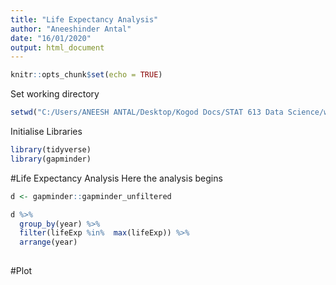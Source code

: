 ```yaml
---
title: "Life Expectancy Analysis"
author: "Aneeshinder Antal"
date: "16/01/2020"
output: html_document
---
```


```r
knitr::opts_chunk$set(echo = TRUE)
```

Set working directory
```r
setwd("C:/Users/ANEESH ANTAL/Desktop/Kogod Docs/STAT 613 Data Science/week1/life_exp")
```

Initialise Libraries
```r
library(tidyverse)
library(gapminder)
```


#Life Expectancy Analysis
Here the analysis begins

```r

d <- gapminder::gapminder_unfiltered

d %>% 
  group_by(year) %>% 
  filter(lifeExp %in%  max(lifeExp)) %>% 
  arrange(year)
  

```

#Plot